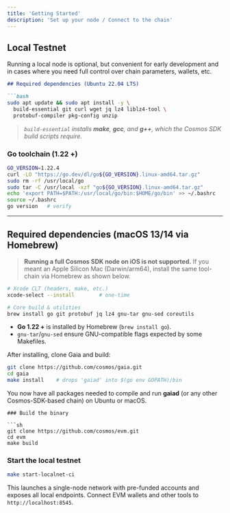 ```yaml
---
title: 'Getting Started'
description: 'Set up your node / Connect to the chain'
---
```


## Local Testnet

Running a local node is optional, but convenient for early development and in cases where you need full control over chain parameters, wallets, etc.

````markdown
## Required dependencies (Ubuntu 22.04 LTS)

```bash
sudo apt update && sudo apt install -y \
  build-essential git curl wget jq lz4 liblz4-tool \
  protobuf-compiler pkg-config unzip
````

> *`build-essential` installs **make**, **gcc**, and **g++**, which the Cosmos SDK build scripts require.*

### Go toolchain (1.22 +)

```bash
GO_VERSION=1.22.4
curl -LO "https://go.dev/dl/go${GO_VERSION}.linux-amd64.tar.gz"
sudo rm -rf /usr/local/go
sudo tar -C /usr/local -xzf "go${GO_VERSION}.linux-amd64.tar.gz"
echo 'export PATH=$PATH:/usr/local/go/bin:$HOME/go/bin' >> ~/.bashrc
source ~/.bashrc
go version   # verify
```

---

## Required dependencies (macOS 13/14 via Homebrew)

> **Running a full Cosmos SDK node on iOS is not supported.**
> If you meant an Apple Silicon Mac (Darwin/arm64), install the same tool-chain via Homebrew as shown below.

```bash
# Xcode CLT (headers, make, etc.)
xcode-select --install        # one-time

# Core build & utilities
brew install go git protobuf jq lz4 gnu-tar gnu-sed coreutils
```

* **Go 1.22 +** is installed by Homebrew (`brew install go`).
* `gnu-tar`/`gnu-sed` ensure GNU-compatible flags expected by some Makefiles.

After installing, clone Gaia and build:

```bash
git clone https://github.com/cosmos/gaia.git
cd gaia
make install    # drops 'gaiad' into $(go env GOPATH)/bin
```

You now have all packages needed to compile and run **gaiad** (or any other Cosmos-SDK-based chain) on Ubuntu or macOS.

```
### Build the binary

```sh
git clone https://github.com/cosmos/evm.git
cd evm
make build
````

### Start the local testnet

```sh
make start-localnet-ci
```

This launches a single-node network with pre-funded accounts and exposes all local endpoints.
Connect EVM wallets and other tools to `http://localhost:8545`.